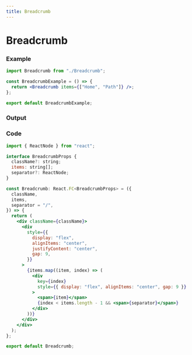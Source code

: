 ```yaml
---
title: Breadcrumb
---
```



# Breadcrumb

### Example

```jsx
import Breadcrumb from "./Breadcrumb";

const BreadcrumbExample = () => {
  return <Breadcrumb items={["Home", "Path"]} />;
};

export default BreadcrumbExample;

```

### Output

<BreadcrumbExample />

### Code

```jsx title="Breadcrumb/index.tsx"
import { ReactNode } from "react";

interface BreadcrumbProps {
  className?: string;
  items: string[];
  separator?: ReactNode;
}

const Breadcrumb: React.FC<BreadcrumbProps> = ({
  className,
  items,
  separator = "/",
}) => {
  return (
    <div className={className}>
      <div
        style={{
          display: "flex",
          alignItems: "center",
          justifyContent: "center",
          gap: 9,
        }}
      >
        {items.map((item, index) => (
          <div
            key={index}
            style={{ display: "flex", alignItems: "center", gap: 9 }}
          >
            <span>{item}</span>
            {index < items.length - 1 && <span>{separator}</span>}
          </div>
        ))}
      </div>
    </div>
  );
};

export default Breadcrumb;

```